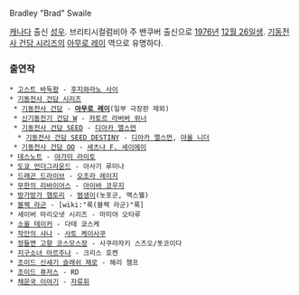Bradley "Brad" Swaile 

[[캐나다]] 출신 [[성우]]. 브리티시컬럼비아 주 밴쿠버 출신으로 [[1976년]] [[12월 26일]]생. [[기동전사 건담 시리즈]]의 [[아무로 레이]] 역으로 유명하다.

=== 출연작 ===
 * [[고스트 바둑왕]] - [[후지와라노 사이]]
 * [[기동전사 건담 시리즈]]
  * [[기동전사 건담]] - '''[[아무로 레이]]'''(일부 극장판 제외)
  * [[신기동전기 건담 W]] - [[카토르 라버바 위너]]
  * [[기동전사 건담 SEED]] - [[디아카 앨스먼]]
   * [[기동전사 건담 SEED DESTINY]] - [[디아카 앨스먼]], [[아울 니더]]
  * [[기동전사 건담 OO]] - [[세츠나 F. 세이에이]]
 * [[데스노트]] - [[야가미 라이토]]
 * [[도쿄 언더그라운드]] - 아사기 루미나
 * [[드래곤 드라이브]] - [[오조라 레이지]]
 * [[무한의 리바이어스]] - [[아이바 코우지]]
 * [[방가방가 햄토리]] - [[범생이]](놋포군, 맥스웰)
 * [[블랙 라군]] - [wiki:"록(블랙 라군)"록]
 * 세이버 마리오넷 시리즈 - 마미야 오타루
 * [[소울 테이커]] - 다테 쿄스케
 * [[작안의 샤나]] - [[사토 케이사쿠]]
 * [[정들면 고향 코스모스장]] - 사쿠라자키 스즈오/돗코이다
 * [[지구소녀 아르주나]] - 크리스 호켄
 * [[조이드 신세기 슬래쉬 제로]] - 해리 챔프
 * [[조이드 퓨저스]] - RD
 * [[채운국 이야기]] - [[자류휘]]
